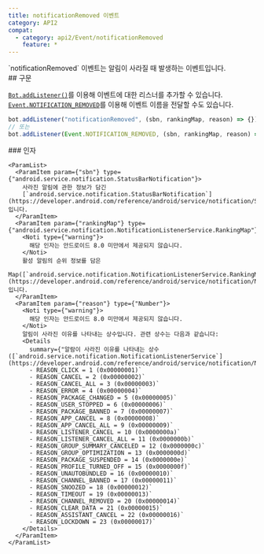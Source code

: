 ```yaml
---
title: notificationRemoved 이벤트
category: API2
compat:
  - category: api2/Event/notificationRemoved
    feature: *
---
```


<Section>
  `notificationRemoved` 이벤트는 알림이 사라질 때 발생하는 이벤트입니다.
</Section>
<Section>
  ## 구문

  [`Bot.addListener()`](/api2/Bot/addListener)를 이용해 이벤트에 대한 리스너를 추가할 수 있습니다.
  [`Event.NOTIFICATION_REMOVED`](/api2/Event/NOTIFICATION_REMOVED)를 이용해 이벤트 이름을 전달할 수도 있습니다.
  ~~~js
  bot.addListener("notificationRemoved", (sbn, rankingMap, reason) => {});
  // 또는
  bot.addListener(Event.NOTIFICATION_REMOVED, (sbn, rankingMap, reason) => {});
  ~~~

  <Section>
    ### 인자

    <ParamList>
      <ParamItem param={"sbn"} type={"android.service.notification.StatusBarNotification"}>
        사라진 알림에 관한 정보가 담긴
        [`android.service.notification.StatusBarNotification`](https://developer.android.com/reference/android/service/notification/StatusBarNotification)입니다.
      </ParamItem>
      <ParamItem param={"rankingMap"} type={"android.service.notification.NotificationListenerService.RankingMap"}>
        <Noti type={"warning"}>
          해당 인자는 안드로이드 8.0 미만에서 제공되지 않습니다.
        </Noti>
        활성 알림의 순위 정보를 담은
        Map([`android.service.notification.NotificationListenerService.RankingMap`](https://developer.android.com/reference/android/service/notification/NotificationListenerService))입니다.
      </ParamItem>
      <ParamItem param={"reason"} type={"Number"}>
        <Noti type={"warning"}>
          해당 인자는 안드로이드 8.0 미만에서 제공되지 않습니다.
        </Noti>
        알림이 사라진 이유를 나타내는 상수입니다. 관련 상수는 다음과 같습니다:
        <Details
          summary={"알람이 사라진 이유를 나타내는 상수 ([`android.service.notification.NotificationListenerService`](https://developer.android.com/reference/android/service/notification/NotificationListenerService))"}>
          - REASON_CLICK = 1 (0x00000001)`
          - REASON_CANCEL = 2 (0x00000002)`
          - REASON_CANCEL_ALL = 3 (0x00000003)`
          - REASON_ERROR = 4 (0x00000004)`
          - REASON_PACKAGE_CHANGED = 5 (0x00000005)`
          - REASON_USER_STOPPED = 6 (0x00000006)`
          - REASON_PACKAGE_BANNED = 7 (0x00000007)`
          - REASON_APP_CANCEL = 8 (0x00000008)`
          - REASON_APP_CANCEL_ALL = 9 (0x00000009)`
          - REASON_LISTENER_CANCEL = 10 (0x0000000a)`
          - REASON_LISTENER_CANCEL_ALL = 11 (0x0000000b)`
          - REASON_GROUP_SUMMARY_CANCELED = 12 (0x0000000c)`
          - REASON_GROUP_OPTIMIZATION = 13 (0x0000000d)`
          - REASON_PACKAGE_SUSPENDED = 14 (0x0000000e)`
          - REASON_PROFILE_TURNED_OFF = 15 (0x0000000f)`
          - REASON_UNAUTOBUNDLED = 16 (0x00000010)`
          - REASON_CHANNEL_BANNED = 17 (0x00000011)`
          - REASON_SNOOZED = 18 (0x00000012)`
          - REASON_TIMEOUT = 19 (0x00000013)`
          - REASON_CHANNEL_REMOVED = 20 (0x00000014)`
          - REASON_CLEAR_DATA = 21 (0x00000015)`
          - REASON_ASSISTANT_CANCEL = 22 (0x00000016)`
          - REASON_LOCKDOWN = 23 (0x00000017)`
        </Details>
      </ParamItem>
    </ParamList>
  </Section>
</Section>